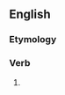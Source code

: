==English==

===Etymology===
{{suffix|clepe|eth|lang=en}}

===Verb===
{{head|en|verb form}}

# {{en-archaic third-person singular of|clepe}}